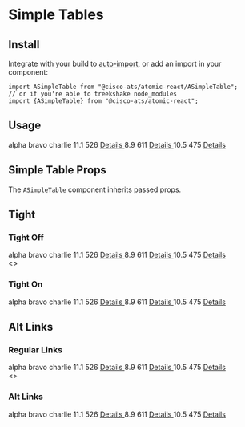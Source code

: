 

<Meta title="Components/Simple Tables" component={ASimpleTable} />

# Simple Tables

## Install

Integrate with your build to [auto-import](?path=/docs/getting-started--page#integrating), or add an import in your component:

```
import ASimpleTable from "@cisco-ats/atomic-react/ASimpleTable";
// or if you're able to treekshake node_modules
import {ASimpleTable} from "@cisco-ats/atomic-react";
```

## Usage

<Canvas>
  <Story name="usage-1">
    <ASimpleTable striped tight>
      <thead>
        <tr>
          <th className="text-capitalize">alpha</th>
          <th className="text-capitalize text-center">bravo</th>
          <th className="text-capitalize text-center">charlie</th>
        </tr>
      </thead>
      <tbody>
        <tr>
          <td>11.1</td>
          <td className="text-center">526</td>
          <td className="text-right">
            <a href="/" target="_blank">
              Details
            </a>
          </td>
        </tr>
        <tr>
          <td>8.9</td>
          <td className="text-center">611</td>
          <td className="text-right">
            <a href="/" target="_blank">
              Details
            </a>
          </td>
        </tr>
        <tr>
          <td>10.5</td>
          <td className="text-center">475</td>
          <td className="text-right">
            <a href="/" target="_blank">
              Details
            </a>
          </td>
        </tr>
      </tbody>
    </ASimpleTable>
  </Story>
</Canvas>

## Simple Table Props

The `ASimpleTable` component inherits passed props.

<ArgsTable of={ASimpleTable} />

## Tight

<Canvas>
  <Story name="tight-1">
    <div className="pr-4">
      <h3>Tight Off</h3>
      <ASimpleTable>
        <thead>
          <tr>
            <th className="text-capitalize">alpha</th>
            <th className="text-capitalize text-center">bravo</th>
            <th className="text-capitalize text-center">charlie</th>
          </tr>
        </thead>
        <tbody>
          <tr>
            <td>11.1</td>
            <td className="text-center">526</td>
            <td className="text-right">
              <a href="/" target="_blank">
                Details
              </a>
            </td>
          </tr>
          <tr>
            <td>8.9</td>
            <td className="text-center">611</td>
            <td className="text-right">
              <a href="/" target="_blank">
                Details
              </a>
            </td>
          </tr>
          <tr>
            <td>10.5</td>
            <td className="text-center">475</td>
            <td className="text-right">
              <a href="/" target="_blank">
                Details
              </a>
            </td>
          </tr>
        </tbody>
      </ASimpleTable>
    </div>
  </Story>
  <Story name="tight-2">
    <>
      <h3>Tight On</h3>
      <ASimpleTable tight>
        <thead>
          <tr>
            <th className="text-capitalize">alpha</th>
            <th className="text-capitalize text-center">bravo</th>
            <th className="text-capitalize text-center">charlie</th>
          </tr>
        </thead>
        <tbody>
          <tr>
            <td>11.1</td>
            <td className="text-center">526</td>
            <td className="text-right">
              <a href="/" target="_blank">
                Details
              </a>
            </td>
          </tr>
          <tr>
            <td>8.9</td>
            <td className="text-center">611</td>
            <td className="text-right">
              <a href="/" target="_blank">
                Details
              </a>
            </td>
          </tr>
          <tr>
            <td>10.5</td>
            <td className="text-center">475</td>
            <td className="text-right">
              <a href="/" target="_blank">
                Details
              </a>
            </td>
          </tr>
        </tbody>
      </ASimpleTable>
    </>
  </Story>
</Canvas>

## Alt Links

<Canvas>
  <Story name="alt-links-1">
    <div className="pr-4">
      <h3>Regular Links</h3>
      <ASimpleTable>
        <thead>
          <tr>
            <th className="text-capitalize">alpha</th>
            <th className="text-capitalize text-center">bravo</th>
            <th className="text-capitalize text-center">charlie</th>
          </tr>
        </thead>
        <tbody>
          <tr>
            <td>11.1</td>
            <td className="text-center">526</td>
            <td className="text-right">
              <a href="/" target="_blank">
                Details
              </a>
            </td>
          </tr>
          <tr>
            <td>8.9</td>
            <td className="text-center">611</td>
            <td className="text-right">
              <a href="/" target="_blank">
                Details
              </a>
            </td>
          </tr>
          <tr>
            <td>10.5</td>
            <td className="text-center">475</td>
            <td className="text-right">
              <a href="/" target="_blank">
                Details
              </a>
            </td>
          </tr>
        </tbody>
      </ASimpleTable>
    </div>
  </Story>
  <Story name="alt-links-2">
    <>
      <h3>Alt Links</h3>
      <ASimpleTable altLinks>
        <thead>
          <tr>
            <th className="text-capitalize">alpha</th>
            <th className="text-capitalize text-center">bravo</th>
            <th className="text-capitalize text-center">charlie</th>
          </tr>
        </thead>
        <tbody>
          <tr>
            <td>11.1</td>
            <td className="text-center">526</td>
            <td className="text-right">
              <a href="/" target="_blank">
                Details
              </a>
            </td>
          </tr>
          <tr>
            <td>8.9</td>
            <td className="text-center">611</td>
            <td className="text-right">
              <a href="/" target="_blank">
                Details
              </a>
            </td>
          </tr>
          <tr>
            <td>10.5</td>
            <td className="text-center">475</td>
            <td className="text-right">
              <a href="/" target="_blank">
                Details
              </a>
            </td>
          </tr>
        </tbody>
      </ASimpleTable>
    </>
  </Story>
</Canvas>
